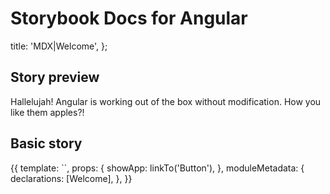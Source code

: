 
# Storybook Docs for Angular

  title: 'MDX|Welcome',
};

## Story preview

Hallelujah! Angular is working out of the box without modification.
How you like them apples?!

<Preview id="app-component--component-with-separate-template" />

## Basic story

<Story name="to storybook" height="300px">
  {{
    template: `<storybook-welcome-component (showApp)="showApp()"></storybook-welcome-component>`,
    props: {
      showApp: linkTo('Button'),
    },
    moduleMetadata: {
      declarations: [Welcome],
    },
  }}
</Story>

